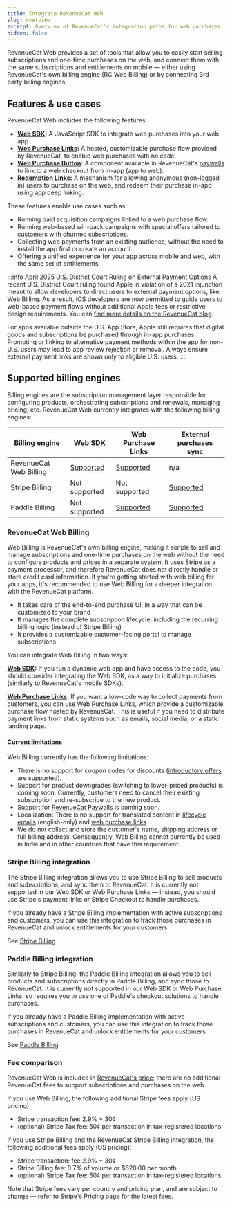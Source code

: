 ```yaml
---
title: Integrate RevenueCat Web
slug: overview
excerpt: Overview of RevenueCat's integration paths for web purchases
hidden: false
---
```


RevenueCat Web provides a set of tools that allow you to easily start selling subscriptions and one-time purchases on the web, and connect them with the same subscriptions and entitlements on mobile — either using RevenueCat's own billing engine (RC Web Billing) or by connecting 3rd party billing engines.

## Features & use cases

RevenueCat Web includes the following features:

- **[Web SDK](web-sdk):** A JavaScript SDK to integrate web purchases into your web app.
- **[Web Purchase Links](web-purchase-links):** A hosted, customizable purchase flow provided by RevenueCat, to enable web purchases with no code.
- **[Web Purchase Button](../../tools/paywalls/creating-paywalls/web-purchase-button):** A component available in RevenueCat's [paywalls](/tools/paywalls) to link to a web checkout from in-app (app to web).
- **[Redemption Links](redemption-links):** A mechanism for allowing anonymous (non-logged in) users to purchase on the web, and redeem their purchase in-app using app deep linking.

These features enable use cases such as:

- Running paid acquisition campaigns linked to a web purchase flow.
- Running web-based win-back campaigns with special offers tailored to customers with churned subscriptions.
- Collecting web payments from an existing audience, without the need to install the app first or create an account.
- Offering a unified experience for your app across mobile and web, with the same set of entitlements.

:::info April 2025 U.S. District Court Ruling on External Payment Options
A recent U.S. District Court ruling found Apple in violation of a 2021 injunction meant to allow developers to direct users to external payment options, like Web Billing. As a result, iOS developers are now permitted to guide users to web-based payment flows without additional Apple fees or restrictive design requirements. You can [find more details on the RevenueCat blog](https://revenuecat.com/blog/growth/introducing-web-paywall-buttons).

For apps available outside the U.S. App Store, Apple still requires that digital goods and subscriptions be purchased through in-app purchases. Promoting or linking to alternative payment methods within the app for non-U.S. users may lead to app review rejection or removal. Always ensure external payment links are shown only to eligible U.S. users.
:::

## Supported billing engines

Billing engines are the subscription management layer responsible for configuring products, orchestrating subcsriptions and renewals, managing pricing, etc. RevenueCat Web currently integrates with the following billing engines:

| Billing engine         | Web SDK              | Web Purchase Links                       | External purchases sync             |
| ---------------------- | -------------------- | ---------------------------------------- | ----------------------------------- |
| RevenueCat Web Billing | [Supported](web-sdk) | [Supported](web-purchase-links)          | n/a                                 |
| Stripe Billing         | Not supported        | Not supported                            | [Supported](../integrations/stripe) |
| Paddle Billing         | Not supported        | [Supported](../guides/paddle-app-to-web) | [Supported](../integrations/paddle) |

### RevenueCat Web Billing

Web Billing is RevenueCat's own billing engine, making it simple to sell and manage subscriptions and one-time purchases on the web without the need to configure products and prices in a separate system. It uses Stripe as a payment processor, and therefore RevenueCat does not directly handle or store credit card information. If you're getting started with web billing for your apps, it's recommended to use Web Billing for a deeper integration with the RevenueCat platform.

- It takes care of the end-to-end purchase UI, in a way that can be customized to your brand
- It manages the complete subscription lifecycle, including the recurring billing logic (instead of Stripe Billing)
- It provides a customizable customer-facing portal to manage subscriptions

You can integrate Web Billing in two ways:

**[Web SDK](web-sdk):** If you run a dynamic web app and have access to the code, you should consider integrating the Web SDK, as a way to initialize purchases (similarly to RevenueCat's mobile SDKs).

**[Web Purchase Links](web-purchase-links):** If you want a low-code way to collect payments from customers, you can use Web Purchase Links, which provide a customizable purchase flow hosted by RevenueCat. This is useful if you need to distribute payment links from static systems such as emails, social media, or a static landing page.

#### Current limitations

Web Billing currently has the following limitations:

- There is no support for coupon codes for discounts ([introductory offers](product-setup#introductory-period) are supported).
- Support for product downgrades (switching to lower-priced products) is coming soon. Currently, customers need to cancel their existing subscription and re-subscribe to the new product.
- Support for [RevenueCat Paywalls](../../tools/paywalls) is coming soon.
- Localization: There is no support for translated content in [lifecycle emails](lifecycle-emails) (english-only) and [web purchase links](web-purchase-links).
- We do not collect and store the customer's name, shipping address or full billing address. Consequently, Web Billing cannot currently be used in India and in other countries that have this requirement.

### Stripe Billing integration

The Stripe Billing integration allows you to use Stripe Billing to sell products and subscriptions, and sync them to RevenueCat. It is currently not supported in our Web SDK or Web Purchase Links — instead, you should use Stripe's payment links or Stripe Checkout to handle purchases.

If you already have a Stripe Billing implementation with active subscriptions and customers, you can use this integration to track those purchases in RevenueCat and unlock entitlements for your customers.

See [Stripe Billing](/web/integrations/stripe)

### Paddle Billing integration

Similarly to Stripe Billing, the Paddle Billing integration allows you to sell products and subscriptions directly in Paddle Billing, and sync those to RevenueCat. It is currently not supported in our Web SDK or Web Purchase Links, so requires you to use one of Paddle's checkout solutions to handle purchases.

If you already have a Paddle Billing implementation with active subscriptions and customers, you can use this integration to track those purchases in RevenueCat and unlock entitlements for your customers.

See [Paddle Billing](/web/integrations/paddle)

### Fee comparison

RevenueCat Web is included in [RevenueCat's price](https://www.revenuecat.com/pricing); there are no additional RevenueCat fees to support subscriptions and purchases on the web.

If you use Web Billing, the following additional Stripe fees apply (US pricing):

- Stripe transaction fee: 2.9% + 30¢
- (optional) Stripe Tax fee: 50¢ per transaction in tax-registered locations

If you use Stripe Billing and the RevenueCat Stripe Billing integration, the following additional fees apply (US pricing):

- Stripe transaction: fee 2.9% + 30¢
- Stripe Billing fee: 0.7% of volume or $620.00 per month
- (optional) Stripe Tax fee: 50¢ per transaction in tax-registered locations

Note that Stripe fees vary per country and pricing plan, and are subject to change — refer to [Stripe's Pricing page](https://stripe.com/pricing) for the latest fees.
